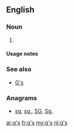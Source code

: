 {{also|gs|GS|Gs|.gs|g.s.|G's}}
==English==

===Noun===
{{head|en|noun plural form}}

# {{plural of|g|lang=en}}

====Usage notes====
{{U:en:plurals of letters}}

===See also===
* [[G's]]

===Anagrams===
* [[sg#English|sg]], [[sg.#English|sg.]], [[SG#English|SG]], [[Sg.#English|Sg.]]

[[ar:g's]]
[[fr:g's]]
[[my:g's]]
[[nl:g's]]